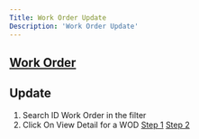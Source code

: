 ```yaml
---
Title: Work Order Update
Description: 'Work Order Update'
---
```

 ## <a href="Work Order.mdx"> Work Order</a> 

## Update 
1. Search ID Work Order in the filter
2. Click On View Detail for a WOD
	<a href="Work Order Create.mdx">Step 1</a> 
	<a href="Work Order Create.mdx">Step 2</a> 